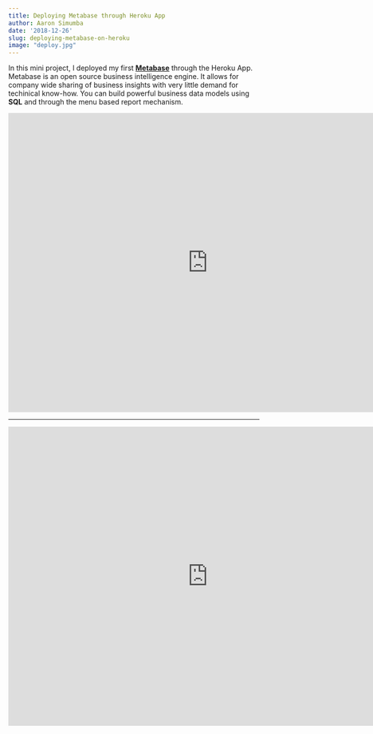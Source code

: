 ```yaml
---
title: Deploying Metabase through Heroku App
author: Aaron Simumba
date: '2018-12-26'
slug: deploying-metabase-on-heroku
image: "deploy.jpg"
---
```


In this mini project, I deployed my first [**Metabase**](https://www.metabase.com/start/heroku.html) through the Heroku App. Metabase is an open source business intelligence engine. It allows for company wide sharing of business insights with very little demand for techinical know-how. You can build powerful business data models using **SQL** and through the menu based report mechanism. 


<iframe
    src="https://asimumba.herokuapp.com/public/dashboard/75003796-9773-444f-a7e4-d0f9a050ecd1"
    frameborder="0"
    width="800"
    height="600"
    allowtransparency
></iframe>

-----

<iframe
    src="https://asimumba.herokuapp.com/public/dashboard/01e08360-83d7-4ef6-a7f7-fad12220c725"
   frameborder="0"
    width="800"
    height="600"
    allowtransparency
></iframe>
